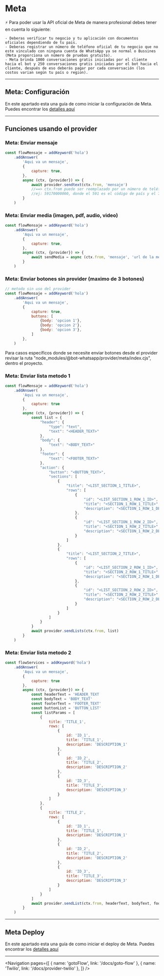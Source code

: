 
# Meta

<Alert>
    ⚡ Para poder usar la API oficial de Meta de manera profesional debes tener en cuenta lo siguiente:

    - Deberas verificar tu negocio y tu aplicación con documentos oficiales dependiendo de tu pais.
    - Deberas registrar un número de teléfono oficial de tu negocio que no este vinculado con ninguna cuenta de WhatsApp ya se normal o Bussines (Meta proporciona un número de pruebas gratuito).
    - Meta brinda 1000 conversaciones gratis iniciadas por el cliente hacia el bot y 250 conversaciones gratis iniciadas por el bot hacia el cliente, después de eso deberás pagar por cada conversación (los costos varian según tu país o region).
</Alert>

---
## Meta: Configuración

En este apartado esta una guía de como iniciar la configuración de Meta. Puedes encontrar los [detalles aquí](/docs/providers/meta)

---
## Funciones usando el provider

### Meta: Enviar mensaje

```js
const flowMensaje = addKeyword('hola')
    .addAnswer(
        'Aqui va un mensaje',
        {
            capture: true,
        },
        async (ctx, {provider}) => {
            await provider.sendtext(ctx.from, 'mensaje')
            //==> ctx.from puede ser reemplazado por un número de teléfono
            //ej: 59170000000, donde el 591 es el código de país y el 70000000 es el número de teléfono
        }
    )
```
### Meta: Enviar media (imagen, pdf, audio, video)

```js
const flowMensaje = addKeyword('hola')
    .addAnswer(
        'Aqui va un mensaje',
        {
            capture: true,
        },
        async (ctx, {provider}) => {
            await sendMedia = async (ctx.from, 'mensaje', 'url de la media')
        }
    )
```
### Meta: Enviar botones sin provider (maximo de 3 botones)

```js
// metodo sin uso del provider
const flowMensaje = addKeyword('hola')
    .addAnswer(
        'Aqui va un mensaje',
        {
            capture: true,
            buttons: [
                {body: 'opcion 1'},
                {body: 'opcion 2'},
                {body: 'opcion 3'},
            ]
        },
    )
```
Para casos específicos donde se necesite enviar botones desde el provider revisar la ruta "node_modules/@bot-whatsapp/provider/meta/index.cjs", dentro el proyecto.

### Meta: Enviar lista metodo 1
```js
const flowMensaje = addKeyword('hola')
    .addAnswer(
        'Aqui va un mensaje',
        {
            capture: true
        },
        async (ctx, {provider}) => {
            const list = {
                "header": {
                    "type": "text",
                    "text": "<HEADER_TEXT>"
                },
                "body": {
                    "text": "<BODY_TEXT>"
                },
                "footer": {
                    "text": "<FOOTER_TEXT>"
                },
                "action": {
                    "button": "<BUTTON_TEXT>",
                    "sections": [
                        {
                            "title": "<LIST_SECTION_1_TITLE>",
                            "rows": [
                                {
                                    "id": "<LIST_SECTION_1_ROW_1_ID>",
                                    "title": "<SECTION_1_ROW_1_TITLE>",
                                    "description": "<SECTION_1_ROW_1_DESC>"
                                },
                                {
                                    "id": "<LIST_SECTION_1_ROW_2_ID>",
                                    "title": "<SECTION_1_ROW_2_TITLE>",
                                    "description": "<SECTION_1_ROW_2_DESC>"
                                }
                            ]
                        },
                        {
                            "title": "<LIST_SECTION_2_TITLE>",
                            "rows": [
                                {
                                    "id": "<LIST_SECTION_2_ROW_1_ID>",
                                    "title": "<SECTION_2_ROW_1_TITLE>",
                                    "description": "<SECTION_2_ROW_1_DESC>"
                                },
                                {
                                    "id": "<LIST_SECTION_2_ROW_2_ID>",
                                    "title": "<SECTION_2_ROW_2_TITLE>",
                                    "description": "<SECTION_2_ROW_2_DESC>"
                                }
                            ]
                        }
                    ]
                }
            }
            await provider.sendLists(ctx.from, list)
        }
    )
```
### Meta: Enviar lista metodo 2
```js
const flowServices = addKeyword('hola')
    .addAnswer(
        'Aqui va un mensaje',
        {
            capture: true
        },
        async (ctx, {provider}) => {
            const headerText = 'HEADER_TEXT
            const bodyText = 'BODY_TEXT'
            const footerText = 'FOOTER_TEXT'
            const buttonList = 'BUTTON_LIST'
            const listParams = [
                {
                    title: 'TITLE_1',
                    rows: [
                        {
                            id: 'ID_1',
                            title: 'TITLE_1',
                            description: 'DESCRIPTION_1'
                        },
                        {
                            id: 'ID_2',
                            title: 'TITLE_2',
                            description: 'DESCRIPTION_2'
                        },
                        {
                            id: 'ID_3',
                            title: 'TITLE_3',
                            description: 'DESCRIPTION_3'
                        }
                    ]
                },
                {
                    title: 'TITLE_2',
                    rows: [
                        {
                            id: 'ID_1',
                            title: 'TITLE_1',
                            description: 'DESCRIPTION_1'
                        },
                        {
                            id: 'ID_2',
                            title: 'TITLE_2',
                            description: 'DESCRIPTION_2'
                        },
                        {
                            id: 'ID_3',
                            title: 'TITLE_3',
                            description: 'DESCRIPTION_3'
                        }
                    ]
                }
            ]
            await provider.sendList(ctx.from, headerText, bodyText, footerText, buttonList ,listParams)
        }
    )
```
---
## Meta Deploy

En este apartado esta una guía de como iniciar el deploy de Meta. Puedes encontrar los [detalles aquí](https://crhistianriverin.notion.site/Deploy-de-tu-chatbot-con-la-API-de-Meta-9ba0f1a800aa4df381c87a79dbf5a42a?pvs=4)

---

<Navigation
    pages={[
        { name: 'gotoFlow', link: '/docs/goto-flow' },
        { name: 'Twilio', link: '/docs/provider-twilio' },
    ]}
/>
